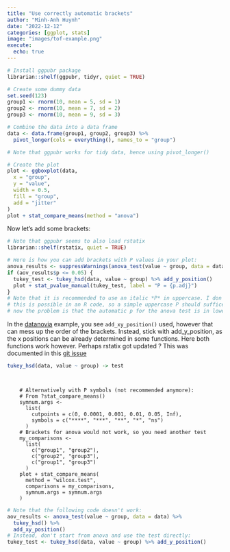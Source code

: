 ```yaml
---
title: "Use correctly automatic brackets"
author: "Minh-Anh Huynh"
date: "2022-12-12"
categories: [ggplot, stats]
image: "images/tof-example.png"
execute:
  echo: true
---
```


```r
# Install ggpubr package
librarian::shelf(ggpubr, tidyr, quiet = TRUE)

# Create some dummy data
set.seed(123)
group1 <- rnorm(10, mean = 5, sd = 1)
group2 <- rnorm(10, mean = 7, sd = 2)
group3 <- rnorm(10, mean = 9, sd = 3)

# Combine the data into a data frame
data <- data.frame(group1, group2, group3) %>%
  pivot_longer(cols = everything(), names_to = "group")

# Note that ggpubr works for tidy data, hence using pivot_longer()

# Create the plot
plot <- ggboxplot(data,
  x = "group",
  y = "value",
  width = 0.5,
  fill = "group",
  add = "jitter"
)
plot + stat_compare_means(method = "anova")
```

Now let's add some brackets:

```r
# Note that ggpubr seems to also load rstatix
librarian::shelf(rstatix, quiet = TRUE)

# Here is how you can add brackets with P values in your plot:
anova_results <- suppressWarnings(anova_test(value ~ group, data = data))
if (aov_results$p <= 0.05) {
  tukey_test <- tukey_hsd(data, value ~ group) %>% add_y_position()
  plot + stat_pvalue_manual(tukey_test, label = "P = {p.adj}")
}
# Note that it is recommended to use an italic *P* in uppercase. I don't think
# this is possible in an R code, so a simple uppercase P should suffice. However
# now the problem is that the automatic p for the anova test is in lowercase.

```

In the
[datanovia](https://www.datanovia.com/en/blog/ggpubr-how-to-add-p-values-generated-elsewhere-to-a-ggplot/)
example, you see `add_xy_position()` used, however that can mess up the order of the brackets. Instead, stick with add_y_position, as the x positions can be already determined in some functions. Here both functions work however. Perhaps rstatix got updated ?
This was documented in this [git issue](https://github.com/kassambara/ggpubr/issues/477#issue-1289858095)

```r
tukey_hsd(data, value ~ group) -> test
```


```


    # Alternatively with P symbols (not recommended anymore):
    # From ?stat_compare_means()
    symnum.args <-
      list(
        cutpoints = c(0, 0.0001, 0.001, 0.01, 0.05, Inf),
        symbols = c("****", "***", "**", "*", "ns")
      )
    # Brackets for anova would not work, so you need another test
    my_comparisons <-
      list(
        c("group1", "group2"),
        c("group2", "group3"),
        c("group1", "group3")
      )
    plot + stat_compare_means(
      method = "wilcox.test",
      comparisons = my_comparisons,
      symnum.args = symnum.args
    )
```

```r
# Note that the following code doesn't work:
aov_results <- anova_test(value ~ group, data = data) %>%
  tukey_hsd() %>%
  add_xy_position()
# Instead, don't start from anova and use the test directly:
tukey_test <- tukey_hsd(data, value ~ group) %>% add_y_position()
```
